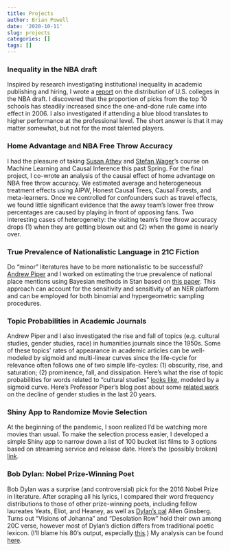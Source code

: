 ```yaml
---
title: Projects
author: Brian Powell
date: '2020-10-11'
slug: projects
categories: []
tags: []
---
```


### Inequality in the NBA draft

Inspired by research investigating institutional inequality in academic publishing and hiring, I wrote a [report](https://txtlab.org/wp-content/uploads/2020/02/Unlevel_Fields_2020.pdf) on the distribution of U.S. colleges in the NBA draft. I discovered that the proportion of picks from the top 10 schools has steadily increased since the one-and-done rule came into effect in 2006. I also investigated if attending a blue blood translates to higher performance at the professional level. The short answer is that it may matter somewhat, but not for the most talented players.

### Home Advantage and NBA Free Throw Accuracy

I had the pleasure of taking [Susan Athey](https://athey.people.stanford.edu) and [Stefan Wager](https://web.stanford.edu/~swager/)'s course on Machine Learning and Causal Inference this past Spring. For the final project, I co-wrote an analysis of the causal effect of home advantage on NBA free throw accuracy. We estimated average and heterogeneous treatment effects using AIPW, Honest Causal Trees, Causal Forests, and meta-learners. Once we controlled for confounders such as travel effects, we found little significant evidence that the away team's lower free throw percentages are caused by playing in front of opposing fans. Two interesting cases of heterogeneity: the visiting team's free throw accuracy drops (1) when they are getting blown out and (2) when the game is nearly over.

### True Prevalence of Nationalistic Language in 21C Fiction

Do "minor" literatures have to be more nationalistic to be successful? [Andrew Piper](http://piperlab.mcgill.ca/about.html) and I worked on estimating the true prevalence of national place mentions using Bayesian methods in Stan based on [this paper](https://pubmed.ncbi.nlm.nih.gov/18346298/). This approach can account for the sensitivity and sensitivity of an NER platform and can be employed for both binomial and hypergeometric sampling procedures.

### Topic Probabilities in Academic Journals

Andrew Piper and I also investigated the rise and fall of topics (e.g. cultural studies, gender studies, race) in humanities journals since the 1950s. Some of these topics' rates of appearance in academic articles can be well-modeled by sigmoid and multi-linear curves since the life-cycle for relevance often follows one of two simple life-cycles: (1) obscurity, rise, and saturation; (2) prominence, fall, and dissipation. Here's what the rise of topic probabilities for words related to "cultural studies" [looks like]("https://brianmpowell.com/CulturalStudiesSigmoid.pdf"), modeled by a sigmoid curve. Here's Professor Piper's blog post about some [related work](https://txtlab.org/2018/11/more-gender-trouble/) on the decline of gender studies in the last 20 years.

### Shiny App to Randomize Movie Selection

At the beginning of the pandemic, I soon realized I'd be watching more movies than usual. To make the selection process easier, I developed a simple Shiny app to narrow down a list of 100 bucket list films to 3 options based on streaming service and release date. Here's the (possibly broken) [link](https://brian-powell.shinyapps.io/top100movies/).


### Bob Dylan: Nobel Prize-Winning Poet

Bob Dylan was a surprise (and controversial) pick for the 2016 Nobel Prize in literature. After scraping all his lyrics, I compared their word frequency distributions to those of other prize-winning poets, including fellow laureates Yeats, Eliot, and Heaney, as well as [Dylan's pal](https://www.youtube.com/watch?v=MGxjIBEZvx0) Allen Ginsberg. Turns out "Visions of Johanna" and "Desolation Row" hold their own among 20C verse, however most of Dylan's diction differs from traditional poetic lexicon. (I'll blame his 80's output, especially [this](https://www.bobdylan.com/songs/everything-broken/).) My analysis can be found [here](https://brianmpowell.com/Dylan_Poetry_Paper.pdf).

